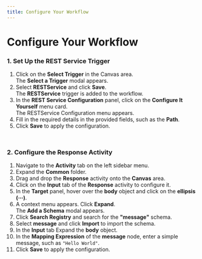 ```yaml
---
title: Configure Your Workflow
---
```


# Configure Your Workflow

### **1.** Set Up the REST Service Trigger

1. Click on the **Select Trigger** in the Canvas area.\
   The **Select a Trigger** modal appears.
2. Select **RESTService** and click **Save**.\
   The **RESTService** trigger is added to the workflow.
3. In the **REST Service Configuration** panel, click on the **Configure It Yourself** menu card.\
   The RESTService Configuration menu appears.
4. Fill in the required details in the provided fields, such as the **Path**.
5. Click **Save** to apply the configuration.

<figure>
  <img src="/img/assets/Restservice.gif" alt=""></img>
  <figcaption></figcaption>
</figure>

<figure>
  <img src="/img/assets/Screenshot-2024-11-19-185612.png" alt=""></img>
  <figcaption></figcaption>
</figure>

### **2.** Configure the Response Activity

1. Navigate to the **Activity** tab on the left sidebar menu.
2. Expand the **Common** folder.
3. Drag and drop the **Response** activity onto the **Canvas** area.
4. Click on the **Input** tab of the **Response** activity to configure it.
5. In the **Target** panel, hover over the **body** object and click on the **ellipsis (⋯)**.
6. A context menu appears. Click **Expand**.\
   The **Add a Schema** modal appears.
7. Click **Search Registry** and search for the **"message"** schema.
8. Select **message** and click **Import** to import the schema.
9. In the **Input** tab Expand the **body** object.
10. In the **Mapping Expression** of the **message** node, enter a simple message, such as `"Hello World"`.
11. Click **Save** to apply the configuration.

<figure>
  <img src="/img/assets/responces-(1).gif" alt=""></img>
  <figcaption></figcaption>
</figure>

<figure>
  <img src="/img/assets/message.gif" alt=""></img>
  <figcaption></figcaption>
</figure>
